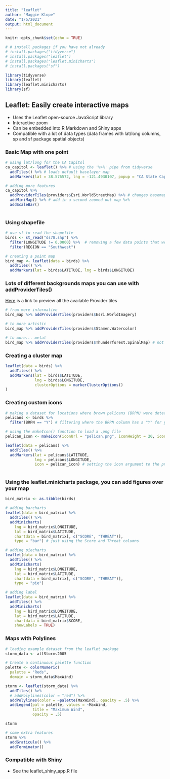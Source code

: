 ```yaml
---
title: "leaflet"
author: "Maggie Klope"
date: "1/5/2021"
output: html_document
---
```


```r
knitr::opts_chunk$set(echo = TRUE)

# # install packages if you have not already
# install.packages("tidyverse")
# install.packages("leaflet")
# install.packages("leaflet.minicharts")
# install.packages("sf")

library(tidyverse)
library(leaflet)
library(leaflet.minicharts)
library(sf)

```

## Leaflet: Easily create interactive maps

- Uses the Leaflet open-source JavaScript library
- Interactive zoom
- Can be embedded into R Markdown and Shiny apps
- Compatible with a lot of data types (data frames with lat/long columns, sp and sf package spatial objects)

### Basic Map with one point
```r

# using lat/long for the CA Capitol
ca_capitol <- leaflet() %>% # using the '%>%' pipe from tidyverse
  addTiles() %>% # loads default baselayer map
  addMarkers(lat = 38.576572, lng = -121.4930107, popup = "CA State Capitol") # popup will add a small window that aappear over the point

# adding more features
ca_capitol %>% 
  addProviderTiles(providers$Esri.WorldStreetMap) %>% # changes basemap
  addMiniMap() %>% # add in a second zoomed out map %>% 
  addScaleBar()
  
```

### Using shapefile

```r

# use sf to read the shapefile
birds <- st_read("ds78.shp") %>% 
  filter(LONGITUDE != 0.0000) %>%  # removing a few data points that were missing lat/long
  filter(REGION == "Southwest")

# creating a point map
bird_map <- leaflet(data = birds) %>% 
  addTiles() %>% 
  addMarkers(lat = birds$LATITUDE, lng = birds$LONGITUDE)

```

### Lots of different backgrounds maps you can use with addProviderTiles()

[Here](https://leaflet-extras.github.io/leaflet-providers/preview/) is a link to preview all the available Provider tiles

```r
# from more informative
bird_map %>% addProviderTiles(providers$Esri.WorldImagery)

# to more artistic
bird_map %>% addProviderTiles(providers$Stamen.Watercolor)

# to more... metal
bird_map %>% addProviderTiles(providers$Thunderforest.SpinalMap) # not working :(

```

### Creating a cluster map
```r
leaflet(data = birds) %>%
  addTiles() %>%
  addMarkers(lat = birds$LATITUDE, 
             lng = birds$LONGITUDE,
             clusterOptions = markerClusterOptions()
)

```

### Creating custom icons
```r

# making a dataset for locations where brown pelicans (BRPN) were detected
pelicans <- birds %>% 
  filter(BRPN == "Y") # filtering where the BRPN column has a "Y" for yes

# using the makeIcon() function to load a .png file
pelican_icon <- makeIcon(iconUrl = "pelican.png", iconHeight = 20, iconWidth = 20)

leaflet(data = pelicans) %>% 
  addTiles() %>% 
  addMarkers(lat = pelicans$LATITUDE, 
             lng = pelicans$LONGITUDE, 
             icon = pelican_icon) # setting the icon argument to the png that we loaded
  
```

### Using the leaflet.minicharts package, you can add figures over your map
```r
bird_matrix <- as.tibble(birds)

# adding barcharts
leaflet(data = bird_matrix) %>% 
  addTiles() %>% 
  addMinicharts(
    lng = bird_matrix$LONGITUDE,
    lat = bird_matrix$LATITUDE,
    chartdata = bird_matrix[, c("SCORE", "THREAT")],
    type = "bar") # just using the Score and Threat columns

# adding piecharts
leaflet(data = bird_matrix) %>% 
  addTiles() %>% 
  addMinicharts(
    lng = bird_matrix$LONGITUDE,
    lat = bird_matrix$LATITUDE,
    chartdata = bird_matrix[, c("SCORE", "THREAT")],
    type = "pie")

# adding label
leaflet(data = bird_matrix) %>% 
  addTiles() %>% 
  addMinicharts(
    lng = bird_matrix$LONGITUDE,
    lat = bird_matrix$LATITUDE,
    chartdata = bird_matrix$SCORE,
    showLabels = TRUE)

```

### Maps with Polylines

```r

# loading example dataset from the leaflet package
storm_data <- atlStorms2005

# Create a continuous palette function
palette <- colorNumeric(
  palette = "Reds",
  domain = storm_data$MaxWind)

storm <- leaflet(storm_data) %>% 
  addTiles() %>% 
  # addPolylines(color = "red") %>% 
  addPolylines(color = ~palette(MaxWind), opacity = .5) %>% 
  addLegend(pal = palette, values = ~MaxWind, 
            title = "Maximum Wind", 
            opacity = .5)

storm

# some extra features
storm %>% 
  addGraticule() %>% 
  addTerminator()
```

### Compatible with Shiny

- See the leaflet_shiny_app.R file
